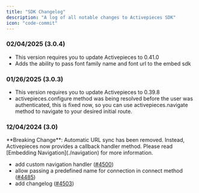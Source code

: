 ```yaml
---
title: "SDK Changelog"
description: "A log of all notable changes to Activepieces SDK"
icon: "code-commit"
---
```



### 02/04/2025 (3.0.4)

- This version requires you to update Activepieces to 0.41.0
- Adds the ability to pass font family name and font url to the embed sdk

### 01/26/2025 (3.0.3)

- This version requires you to update Activepieces to 0.39.8
- activepieces.configure method was being resolved before the user was authenticated, this is fixed now, so you can use activepieces.navigate method to navigate to your desired initial route.


### 12/04/2024 (3.0)

<Warning>
**Breaking Change**: Automatic URL sync has been removed. Instead, Activepieces now provides a callback handler method. Please read [Embedding Navigation](./navigation) for more information.
</Warning>

- add custom navigation handler ([#4500](https://github.com/activeboxes/activeboxes/pull/4500))
- allow passing a predefined name for connection in connect method ([#4485](https://github.com/activeboxes/activeboxes/pull/4485))
- add changelog ([#4503](https://github.com/activeboxes/activeboxes/pull/4503))
